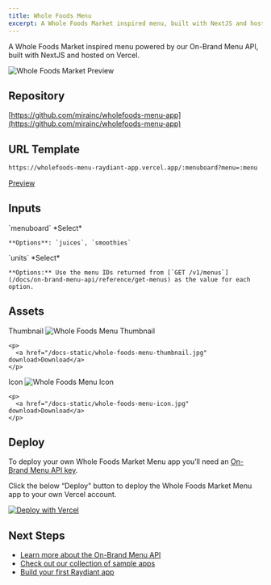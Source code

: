 ```yaml
---
title: Whole Foods Menu
excerpt: A Whole Foods Market inspired menu, built with NextJS and hosted on Vercel.
---
```


A Whole Foods Market inspired menu powered by our On-Brand Menu API, built with NextJS and hosted on Vercel.

![Whole Foods Market Preview](/docs-static/whole-foods-menu-preview.png)

## Repository

[https://github.com/mirainc/wholefoods-menu-app](https://github.com/mirainc/wholefoods-menu-app)

## URL Template

```bash
https://wholefoods-menu-raydiant-app.vercel.app/:menuboard?menu=:menu
```

[Preview](https://wholefoods-menu-raydiant-app.vercel.app/menu-boards/juices?menu=5ffd5ad4-d853-48cd-a19b-421490314676)

## Inputs

<OptionsTable>
  <OptionTitle>
    `menuboard`
  </OptionTitle>
  <OptionDescription>
    *Select*

    **Options**: `juices`, `smoothies`
  </OptionDescription>
  <OptionTitle>
    `units`
  </OptionTitle>
  <OptionDescription>
    *Select*

    **Options:** Use the menu IDs returned from [`GET /v1/menus`](/docs/on-brand-menu-api/reference/get-menus) as the value for each option.
  </OptionDescription>
</OptionsTable>

## Assets

<OptionsTable>
  <OptionTitle>
    Thumbnail

  </OptionTitle>
  <OptionDescription>
    <img alt="Whole Foods Menu Thumbnail" src="/docs-static/whole-foods-menu-thumbnail.jpg" style={{ maxWidth: 200 }} />

    <p>
      <a href="/docs-static/whole-foods-menu-thumbnail.jpg" download>Download</a>
    </p>
  </OptionDescription>
  <OptionTitle>
    Icon
  </OptionTitle>
  <OptionDescription>
    <img alt="Whole Foods Menu Icon" src="/docs-static/whole-foods-menu-icon.jpg" style={{ maxWidth: 40 }} />

    <p>
      <a href="/docs-static/whole-foods-menu-icon.jpg" download>Download</a>
    </p>
  </OptionDescription>
</OptionsTable>



## Deploy

To deploy your own Whole Foods Market Menu app you’ll need an [On-Brand Menu API key](/docs/on-brand-menu-api/api-keys).

Click the below “Deploy" button to deploy the Whole Foods Market Menu app to your own Vercel account.

<a href="https://vercel.com/new/clone?repository-url=https%3A%2F%2Fgithub.com%2Fmirainc%2Fwholefoods-menu-app&env=RAYDIANT_MENU_API_KEY&redirect-url=https%3A%2F%2Fdevelopers.raydiant.com%2Fdocs%2Fget-started%2Fsample-apps%2Fwhole-foods-menu">
  <img src="https://vercel.com/button" alt="Deploy with Vercel" />
</a>

## Next Steps

- [Learn more about the On-Brand Menu API](/docs/on-brand-menu-api)
- [Check out our collection of sample apps](/docs/get-started/sample-apps)
- [Build your first Raydiant app](/docs/get-started/build-an-ap)
